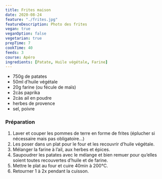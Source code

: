 ```yaml
---
title: Frites maison
date: 2020-08-24
feature: "./frites.jpg"
featureDescription: Photo des frites
vegan: true
veganOption: false
vegetarian: true
prepTime: 7
cookTime: 40
feeds: 3
course: Apéro
ingredients: [Patate, Huile végétale, Farine]
---
```


<Ingredients>

- 750g de <Ing id="Patate">patates</Ing>
- 50ml <Ing id="Huile végétale">d’huile végétale</Ing>
- 20g <Ing id="Farine">farine</Ing> (ou fécule de maïs)
- 2càs paprika
- 2càs ail en poudre
- herbes de provence
- sel, poivre

</Ingredients>

### Préparation

1. Laver et couper les pommes de terre en forme de frites (éplucher si nécessaire mais pas obligatoire…)
2. Les poser dans un plat pour le four et les recouvrir d’huile végétale.
3. Mélanger la farine à l’ail, aux herbes et épices.
4. Saupoudrer les patates avec le mélange et bien remuer pour qu’elles soient toutes recouvertes d’huile et de farine.
5. Mettre le plat au four et cuire 40min à 200°C.
6. Retourner 1 à 2x pendant la cuisson.
